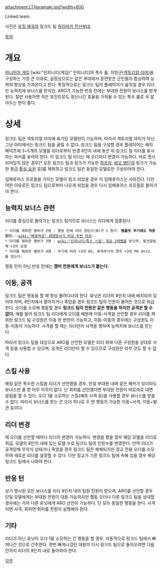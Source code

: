 attachment:LTHaramaki.jpg?width=600

Linked team.

사진은 [[유징 제국]]의 링크드 팀 [[하라마키 전선부대]].

[[목차]]

= 개요 =

[[미니어처 게임]] [wiki:"인피니티(게임)" 인피니티]의 특수 룰. 지방군([[섹토리얼 아미]])을 구성하는 가장 큰 이유로, 설정상으로는 같은 부대에서 훈련받은 군인들이 합심하여 능력의 향상을 가져온다고 한다. 특징적으로는 링크드 팀의 플레이어가 움직일 경우 리더만 능력치에 보너스를 받지만, ARO가 가능한 반응 턴에는 부대원 전원이 보너스를 받게 된다. 잘만 사용하면 적은 포인트로도 정신나간 효율을 가져올 수 있는 특수 룰로 꼭 알아두는 편이 좋다.

= 상세 =

링크드 팀은 섹토리얼 아미에 표기된 모델만이 가능하며, 따라서 섹토리얼 아미가 아닌 그냥 아미에서는 링크드 팀을 굴릴 수 없다. 링크드 팀을 구성할 경우 플레이어는 배치 페이즈에 3~5개의 모델을 리더로부터 반경 8인치 내에 놓은 뒤 링크드 팀 리더를 표시하는 마커를 놓아야 한다. 이 링크드 팀 리더는 매 오더마다 변경이 가능하다. 따로 명시되어있지 않은 경우[* 모든 링크드 팀과 링크가 가능한 [[하프자]], [[바오 병단]]과 링크가 가능한 꿩급 [[황실 요원]] 등]를 제외하고 링크드 팀은 동일한 모델로만 구성되어야 한다.

임페츄어스 프로필을 가지는 모델이 링크 되었을 경우 이 임페츄어스는 사라진다. 다만 어떤 이유로든 링크드 팀으로부터 나오게 되었을 경우 다시 임페츄어스 프로필로 돌아가야 한다.

== 능력치 보너스 관련 ==

리더를 중심으로 돌아가는 링크드 팀이므로 보너스는 리더에게 집중된다.

 * 리더를 제외한 멤버가 2명 : 행동 턴에 리더 장탄수(B)가 1 증가. '''탬플릿 무기에도 적용된다.'''--[[wiki:"뻐큐머겅" 화염방사기 머겅 두번 머겅]]--
 * 리더를 제외한 멤버가 3명 : [[wiki:"인피니티/특수 스킬" 육감 2레벨]]을 얻으며, 발견굴림에 +3의 보정
 * 리더를 제외한 멤버가 4명 : 무기에 따라 +3의 BS, 투척무기의 경우 +3의 PH 보너스를 얻는다.

행동 턴이 아닌 반응 턴에는 '''멤버 전원에게 보너스가 붙는다.''' 

== 이동, 공격 ==

링크드 팀은 행동을 할 때 항상 몰려다녀야 한다. 유닛은 리더의 8인치 내에 배치되어 있어야 하며, 8인치에서 멀어지거나 죽었을 경우 링크드 팀의 인원이 줄어든 것으로 취급한다. 오더를 소모해 행동할 경우 '''링크드 팀의 전원은 같은 행동을 하지만 공격은 할 수 없다.''' 예를 들어 링크드 팀 리더에게 오더를 배분해 이동-사격을 선언할 경우 리더를 제외한 링크드 팀 구성원은 이동 한 번만이 가능하고, 이동-이동의 경우에는 구성원도 이동-이동이 가능하다. 사격을 할 때는 리더만이 사격을 행하며 능력치에 보너스를 받는다.

따라서 링크드 팀을 대상으로 ARO를 선언한 모델은 리더 외에 다른 구성원을 상대로 사격 등을 사용할 수 있으며, 공격은 리더만이 할 수 있으므로 구성원은 아무 것도 할 수 없다.

== 스킬 사용 ==

해킹 같은 특수한 스킬을 리더가 선언했을 경우, 만일 부대원 내에 같은 해커가 있더라도 보너스만 줄 뿐 아무 이득이 없다. 단 회피를 선언했다면 부대원 전원이 따로따로 대면 굴림을 할 수 있다. 오더 1을 소모하는 스킬(예측 사격 등)을 사용할 경우 보너스를 받을 수 없다. 따라서 보너스를 받는 건 오더 하나로 두 번 행동이 가능한 이동+사격, 이동+발견 등이다.

== 리더 변경 ==

매 오더를 선언할 때마다 리더의 변경이 가능하다. 변경을 했을 경우 해당 모델을 리더로 취급, 모델의 8인치 내에 있는 모델 수로 링크드 팀의 인원수를 변경한다. 만약 리더가 공격당해 무의식 상태거나 죽었을 경우 링크드 팀은 해체되지만 장교 전용 오더를 소모하여 새로운 리더를 설정할 수 있다. 다만 장교가 기존 링크드 팀에 속해 있을 경우 해당 링크드 팀에서 나와야 한다.

== 반응 턴 ==

상기 명시된 모든 보너스를 리더 8인치 내의 팀원 전원이 받으며, ARO를 선언할 경우 단일 모델에게는 부대원 전원이 대응 가능하지만 협동 오더나 다른 링크드 팀을 상대할 경우에는 각자 다른 유닛에게 ARO 선언이 가능하다. 단 모두 동일한 행동을 한다. 사격이면 사격, 회피면 회피를 전원이 실행해야 한다.

== 기타 ==

리더가 아닌 유닛이 오더 1을 소모하는 긴 행동을 할 경우, 자동적으로 링크드 팀에서 빠져나간 것으로 간주한다. 한번 빠져나갔던 대원이 다시 링크드 팀으로 돌아오려면 다음 턴까지 리더의 8인치 내로 돌아와야 한다.

[[각주]]

